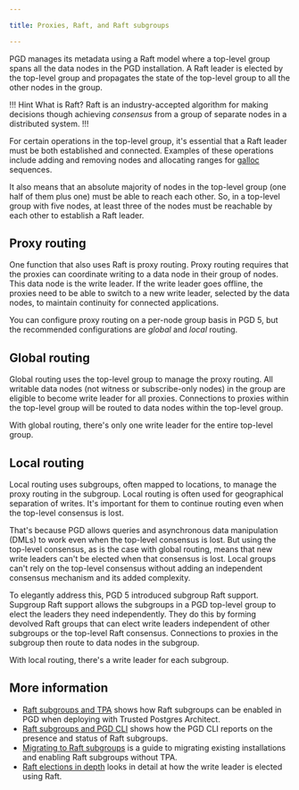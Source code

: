 ```yaml
---

title: Proxies, Raft, and Raft subgroups

---
```


PGD manages its metadata using a  Raft model where a top-level group spans all the data nodes in the PGD installation. A Raft leader is elected by the top-level group and propagates the state of the top-level group to all the other nodes in the group. 

!!! Hint What is Raft?
Raft is an industry-accepted algorithm for making decisions though achieving *consensus* from a group of separate nodes in a distributed system. 
!!!

For certain operations in the top-level group, it's essential that a Raft leader must be both established and connected. Examples of these operations include adding and removing nodes and allocating ranges for [galloc](../../sequences/#pgd-global-sequences) sequences.

It also means that an absolute majority of nodes in the top-level group (one half of them plus one) must be able to reach each other. So, in a top-level group with five nodes, at least three of the nodes must be reachable by each other to establish a Raft leader.

## Proxy routing

One function that also uses Raft is proxy routing. Proxy routing requires that the proxies can coordinate writing to a data node in their group of nodes. This data node is the write leader. If the write leader goes offline, the proxies need to be able to switch to a new write leader, selected by the data nodes, to maintain continuity for connected applications.

You can configure proxy routing on a per-node group basis in PGD 5, but the recommended configurations are *global* and *local* routing.

## Global routing

Global routing uses the top-level group to manage the proxy routing. All writable data nodes (not witness or subscribe-only nodes) in the group are eligible to become write leader for all proxies. Connections to proxies within the top-level group will be routed to data nodes within the top-level group. 

With global routing, there's only one write leader for the entire top-level group.

## Local routing

Local routing uses subgroups, often mapped to locations, to manage the proxy routing in the subgroup. Local routing is often used for geographical separation of writes. It's important for them to continue routing even when the top-level consensus is lost. 

That's because PGD allows queries and asynchronous data manipulation (DMLs) to work even when the top-level consensus is lost. But using the top-level consensus, as is the case with global routing, means that new write leaders can't be elected when that consensus is lost. Local groups can't rely on the top-level consensus without adding an independent consensus mechanism and its added complexity.

To elegantly address this, PGD 5 introduced subgroup Raft support. Supgroup Raft support allows the subgroups in a PGD top-level group to elect the leaders they need independently. They do this by forming devolved Raft groups that can elect write leaders independent of other subgroups or the top-level Raft consensus. Connections to proxies in the subgroup then route to data nodes in the subgroup. 

With local routing, there's a write leader for each subgroup.


## More information

* [Raft subgroups and TPA](01_raft_subgroups_and_tpa) shows how Raft subgroups can be enabled in PGD when deploying with Trusted Postgres Architect.
* [Raft subgroups and PGD CLI](02_raft_subgroups_and_pgd_cli) shows how the PGD CLI reports on the presence and status of Raft subgroups.
* [Migrating to Raft subgroups](03_migrating_to_raft_subgroups) is a guide to migrating existing installations and enabling Raft subgroups without TPA.
* [Raft elections in depth](04_raft_elections_in_depth) looks in detail at how the write leader is elected using Raft.